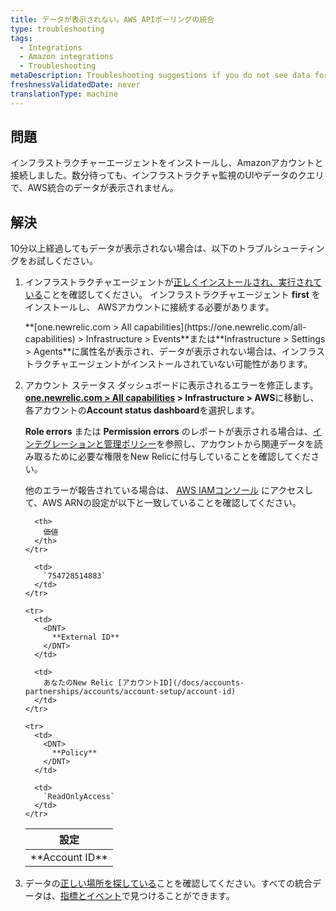 ```yaml
---
title: データが表示されない。AWS APIポーリングの統合
type: troubleshooting
tags:
  - Integrations
  - Amazon integrations
  - Troubleshooting
metaDescription: Troubleshooting suggestions if you do not see data for your Amazon/AWS integrations in the New Relic infrastructure UI.
freshnessValidatedDate: never
translationType: machine
---
```


## 問題

インフラストラクチャーエージェントをインストールし、Amazonアカウントと接続しました。数分待っても、インフラストラクチャ監視のUIやデータのクエリで、AWS統合のデータが表示されません。

## 解決

10分以上経過してもデータが表示されない場合は、以下のトラブルシューティングをお試しください。

1. インフラストラクチャエージェントが[正しくインストールされ、実行されている](/docs/infrastructure/new-relic-infrastructure/troubleshooting/no-data-appears-infrastructure)ことを確認してください。 インフラストラクチャエージェント <DNT>**first**</DNT> をインストールし、 AWSアカウントに接続する必要があります。

   <Callout variant="tip">
     <DNT>**[one.newrelic.com > All capabilities](https://one.newrelic.com/all-capabilities) > Infrastructure > Events**</DNT>または<DNT>**Infrastructure > Settings > Agents**</DNT>に属性名が表示され、データが表示されない場合は、インフラストラクチャエージェントがインストールされていない可能性があります。
   </Callout>

2. アカウント ステータス ダッシュボードに表示されるエラーを修正します。 <DNT>**[one.newrelic.com > All capabilities](https://one.newrelic.com/all-capabilities) > Infrastructure > AWS**</DNT>に移動し、各アカウントの<DNT>**Account status dashboard**</DNT>を選択します。

   <DNT>**Role errors**</DNT> または <DNT>**Permission errors**</DNT> のレポートが表示される場合は、[インテグレーションと管理ポリシー](/docs/integrations/amazon-integrations/getting-started/integrations-managed-policies)を参照し、アカウントから関連データを読み取るために必要な権限をNew Relicに付与していることを確認してください。

   他のエラーが報告されている場合は、 [AWS IAMコンソール](https://console.aws.amazon.com/iam/home?#/roles) にアクセスして、AWS ARNの設定が以下と一致していることを確認してください。

   <table>
     <thead>
       <tr>
         <th>
           設定
         </th>

         <th>
           価値
         </th>
       </tr>
     </thead>

     <tbody>
       <tr>
         <td>
           <DNT>
             **Account ID**
           </DNT>
         </td>

         <td>
           `754728514883`
         </td>
       </tr>

       <tr>
         <td>
           <DNT>
             **External ID**
           </DNT>
         </td>

         <td>
           あなたのNew Relic [アカウントID](/docs/accounts-partnerships/accounts/account-setup/account-id)
         </td>
       </tr>

       <tr>
         <td>
           <DNT>
             **Policy**
           </DNT>
         </td>

         <td>
           `ReadOnlyAccess`
         </td>
       </tr>
     </tbody>
   </table>

3. データの[正しい場所を探している](/docs/infrastructure/integrations-getting-started/getting-started/understand-integration-data-data-types#metric)ことを確認してください。すべての統合データは、[指標とイベント](/docs/query-your-data/explore-query-data/data-explorer/introduction-data-explorer)で見つけることができます。
